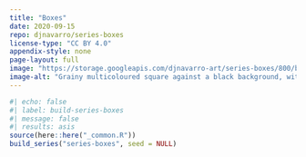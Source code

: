 ```yaml
---
title: "Boxes"
date: 2020-09-15
repo: djnavarro/series-boxes
license-type: "CC BY 4.0"
appendix-style: none
page-layout: full
image: "https://storage.googleapis.com/djnavarro-art/series-boxes/800/box_01_31.jpg"
image-alt: "Grainy multicoloured square against a black background, with many circular arcs extending"
---
```

   
::: {.grid}
  
```r
#| echo: false
#| label: build-series-boxes
#| message: false
#| results: asis
source(here::here("_common.R"))
build_series("series-boxes", seed = NULL)
```
   
:::
   
